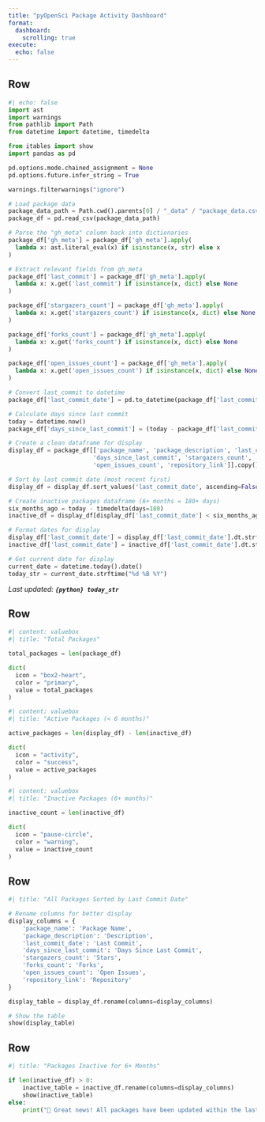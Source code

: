 ```yaml
---
title: "pyOpenSci Package Activity Dashboard"
format: 
  dashboard:
    scrolling: true 
execute:
  echo: false
---
```


## Row {height=0%}

```python
#| echo: false
import ast
import warnings
from pathlib import Path
from datetime import datetime, timedelta

from itables import show
import pandas as pd

pd.options.mode.chained_assignment = None
pd.options.future.infer_string = True

warnings.filterwarnings("ignore")

# Load package data
package_data_path = Path.cwd().parents[0] / "_data" / "package_data.csv" 
package_df = pd.read_csv(package_data_path)

# Parse the "gh_meta" column back into dictionaries
package_df['gh_meta'] = package_df['gh_meta'].apply(
  lambda x: ast.literal_eval(x) if isinstance(x, str) else x
)

# Extract relevant fields from gh_meta
package_df['last_commit'] = package_df['gh_meta'].apply(
  lambda x: x.get('last_commit') if isinstance(x, dict) else None
)

package_df['stargazers_count'] = package_df['gh_meta'].apply(
  lambda x: x.get('stargazers_count') if isinstance(x, dict) else None
)

package_df['forks_count'] = package_df['gh_meta'].apply(
  lambda x: x.get('forks_count') if isinstance(x, dict) else None
)

package_df['open_issues_count'] = package_df['gh_meta'].apply(
  lambda x: x.get('open_issues_count') if isinstance(x, dict) else None
)

# Convert last_commit to datetime
package_df['last_commit_date'] = pd.to_datetime(package_df['last_commit'], errors='coerce')

# Calculate days since last commit
today = datetime.now()
package_df['days_since_last_commit'] = (today - package_df['last_commit_date']).dt.days

# Create a clean dataframe for display
display_df = package_df[['package_name', 'package_description', 'last_commit_date', 
                        'days_since_last_commit', 'stargazers_count', 'forks_count', 
                        'open_issues_count', 'repository_link']].copy()

# Sort by last commit date (most recent first)
display_df = display_df.sort_values('last_commit_date', ascending=False)

# Create inactive packages dataframe (6+ months = 180+ days)
six_months_ago = today - timedelta(days=180)
inactive_df = display_df[display_df['last_commit_date'] < six_months_ago].copy()

# Format dates for display
display_df['last_commit_date'] = display_df['last_commit_date'].dt.strftime('%Y-%m-%d')
inactive_df['last_commit_date'] = inactive_df['last_commit_date'].dt.strftime('%Y-%m-%d')

# Get current date for display
current_date = datetime.today().date()
today_str = current_date.strftime("%d %B %Y")
```

*Last updated: **`{python} today_str`***

## Row {height=5%}

```python
#| content: valuebox
#| title: "Total Packages"

total_packages = len(package_df)

dict(
  icon = "box2-heart",
  color = "primary",
  value = total_packages
)
```

```python
#| content: valuebox
#| title: "Active Packages (< 6 months)"

active_packages = len(display_df) - len(inactive_df)

dict(
  icon = "activity",
  color = "success",
  value = active_packages
)
```

```python
#| content: valuebox
#| title: "Inactive Packages (6+ months)"

inactive_count = len(inactive_df)

dict(
  icon = "pause-circle",
  color = "warning",
  value = inactive_count
)
```

## Row {height=45%}

```python
#| title: "All Packages Sorted by Last Commit Date"

# Rename columns for better display
display_columns = {
    'package_name': 'Package Name',
    'package_description': 'Description', 
    'last_commit_date': 'Last Commit',
    'days_since_last_commit': 'Days Since Last Commit',
    'stargazers_count': 'Stars',
    'forks_count': 'Forks',
    'open_issues_count': 'Open Issues',
    'repository_link': 'Repository'
}

display_table = display_df.rename(columns=display_columns)

# Show the table
show(display_table)
```

## Row {height=45%}

```python
#| title: "Packages Inactive for 6+ Months"

if len(inactive_df) > 0:
    inactive_table = inactive_df.rename(columns=display_columns)
    show(inactive_table)
else:
    print("🎉 Great news! All packages have been updated within the last 6 months.")
```

